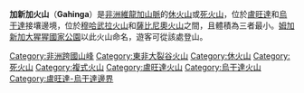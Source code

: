 {{Infobox mountain
| Name = 加新加火山
| Photo = GahingaMuhabura.png
| Caption = 加新加火山（左）與穆哈武拉火山（右）
| Elevation = 3,474米
| Prominence = 2,821米
| Location = {{RWA}}–{{UGA}}
| Range = [[維龍加山脈|維龍加山脈]]
| Coordinates = {{coord|1.3873|S|29.6435|E|source:frwiki_scale:100000|format=dms|display=inline,title}}
| Type = [[層狀火山|層狀火山]]
| Last eruption = 不詳
| pushpin_map = Uganda
| pushpin_map_caption = 加新加火山的位置
| latd=1 |latm=23 |lats=14 |latNS=S
| longd=29 |longm=38 |longs=37 |longEW=E
}}

'''加新加火山'''（'''Gahinga'''）是[[非洲|非洲]][[維龍加山脈|維龍加山脈]]的[[休火山|休火山]]或[[死火山|死火山]]，位於[[盧旺達|盧旺達]]和[[烏干達|烏干達]]接壤邊境，位於[[穆哈武拉火山|穆哈武拉火山]]和[[薩比尼奧火山|薩比尼奧火山]]之間，且體積為三者最小。[[姆加新加大猩猩國家公園|姆加新加大猩猩國家公園]]以此火山命名，遊客可從該處登山。
{{Africa-geo-stub}}

{{DEFAULTSORT:Gahinga}}
[[Category:非洲跨國山峰|Category:非洲跨國山峰]]
[[Category:東非大裂谷火山|Category:東非大裂谷火山]]
[[Category:休火山|Category:休火山]]
[[Category:死火山|Category:死火山]]
[[Category:複式火山|Category:複式火山]]
[[Category:盧旺達火山|Category:盧旺達火山]]
[[Category:烏干達火山|Category:烏干達火山]]
[[Category:盧旺達-烏干達邊界|Category:盧旺達-烏干達邊界]]